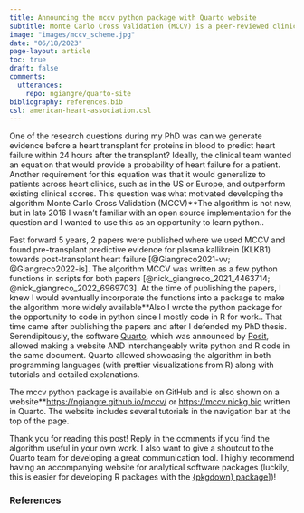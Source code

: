 ```yaml
---
title: Announcing the mccv python package with Quarto website
subtitle: Monte Carlo Cross Validation (MCCV) is a peer-reviewed clinical machine learning algorithm that is now implemented in a package and showcased in a website built by Quarto
image: "images/mccv_scheme.jpg"
date: "06/18/2023"
page-layout: article
toc: true
draft: false
comments:
  utterances:
    repo: ngiangre/quarto-site
bibliography: references.bib
csl: american-heart-association.csl
---
```


One of the research questions during my PhD was can we generate evidence before a heart transplant for proteins in blood to predict heart failure within 24 hours after the transplant? Ideally, the clinical team wanted an equation that would provide a probability of heart failure for a patient. Another requirement for this equation was that it would generalize to patients across heart clinics, such as in the US or Europe, and outperform existing clinical scores. This question was what motivated developing the algorithm Monte Carlo Cross Validation (MCCV)\*[\*The algorithm is not new, but in late 2016 I wasn't familiar with an open source implementation for the question and I wanted to use this as an opportunity to learn python.]{.aside}. 

Fast forward 5 years, 2 papers were published where we used MCCV and found pre-transplant predictive evidence for plasma kallikrein (KLKB1) towards post-transplant heart failure [@Giangreco2021-vv; @Giangreco2022-is]. The algorithm MCCV was written as a few python functions in scripts for both papers [@nick_giangreco_2021_4463714; @nick_giangreco_2022_6969703]. At the time of publishing the papers, I knew I would eventually incorporate the functions into a package to make the algorithm more widely available\*[\*Also I wrote the python package for the opportunity to code in python since I mostly code in R for work.]{.aside}. That time came after publishing the papers and after I defended my PhD thesis. Serendipitously, the software [Quarto](https://quarto.org), which was announced by [Posit](https://posit.co), allowed making a website AND interchangeably write python and R code in the same document. Quarto allowed showcasing the algorithm in both programming languages (with prettier visualizations from R) along with tutorials and detailed explanations. 

The mccv python package is available on GitHub and is also shown on a website\*[\*[https://ngiangre.github.io/mccv/](https://ngiangre.github.io/mccv/) or [https://mccv.nickg.bio](https://mccv.nickg.bio)]{.aside} written in Quarto. The website includes several tutorials in the navigation bar at the top of the page.

Thank you for reading this post! Reply in the comments if you find the algorithm useful in your own work. I also want to give a shoutout to the Quarto team for developing a great communication tool. I highly recommend having an accompanying website for analytical software packages (luckily, this is easier for developing R packages with the [{pkgdown} package](https://pkgdown.r-lib.org)])!

### References

::: {#refs}
:::
